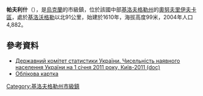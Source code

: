 {{No footnotes|time=2015-09-16T13:37:17+00:00}}
{{coord|48|55|16|N|33|20|35|E|scale:30000_region:UA|display=title}}

'''帕夫利什'''（{{lang-uk|Павлиш}}），是[[烏克蘭|烏克蘭]]的市級鎮，位於該國中部[[基洛夫格勒州|基洛夫格勒州]]的[[奧努夫里伊夫卡區|奧努夫里伊夫卡區]]，處於[[基洛沃格勒|基洛沃格勒]]以北91公里，始建於1610年，海拔高度99米，2004年人口4,882。

==參考資料==
*[https://web.archive.org/web/20121010205321/http://stat6.stat.lviv.ua/PXWEB2007/ukr/publ/2011/chnas.zip Державний комітет статистики України. Чисельність наявного населення України на 1 січня 2011 року, Київ-2011 (doc)]
* [http://gska2.rada.gov.ua/pls/z7502/A005?rdat1=03.07.2008&rf7571=17547 Облікова картка]{{dead link|date=2018年2月 |bot=InternetArchiveBot |fix-attempted=yes }}

{{DEFAULTSORT:Павлиш}}
[[Category:基洛夫格勒州市級鎮|Category:基洛夫格勒州市級鎮]]


{{Kirovohrad-geo-stub}}